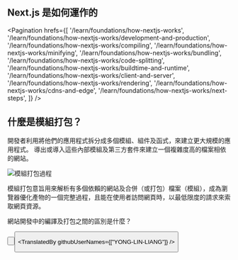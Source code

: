 
## Next.js 是如何運作的

<Pagination
  hrefs={[
    '/learn/foundations/how-nextjs-works',
    '/learn/foundations/how-nextjs-works/development-and-production',
    '/learn/foundations/how-nextjs-works/compiling',
    '/learn/foundations/how-nextjs-works/minifying',
    '/learn/foundations/how-nextjs-works/bundling',
    '/learn/foundations/how-nextjs-works/code-splitting',
    '/learn/foundations/how-nextjs-works/buildtime-and-runtime',
    '/learn/foundations/how-nextjs-works/client-and-server',
    '/learn/foundations/how-nextjs-works/rendering',
    '/learn/foundations/how-nextjs-works/cdns-and-edge',
    '/learn/foundations/how-nextjs-works/next-steps',
  ]}
/>

## 什麼是模組打包？

開發者利用將他們的應用程式拆分成多個模組、組件及函式，來建立更大規模的應用程式。
導出或導入這些內部模組及第三方套件來建立一個複雜度高的檔案相依的網站。

![模組打包過程](https://nextjs.org/static/images/learn/foundations/bundling.png "模組打包過程")

模組打包意旨用來解析有多個依賴的網站及合併（或打包）檔案（模組），成為瀏覽器優化產物的一個完整過程，且能在使用者訪問網頁時，以最低限度的請求來索取網頁資源。

<Quiz>
    <QuizHeading type={QuizType.quickReview}>
        網站開發中的編譯及打包之間的區別是什麼？
    </QuizHeading>
    <QuizOptionGroup>
        <QuizOption text="編譯的作用是集合來自外部資源的依賴。模組打包的作用是將依賴們合併成一支優化過的檔案。"/>
        <QuizOption text="編譯的作用是將程式碼轉譯成瀏覽器有辦法讀懂（解析）的語言。模組打包的作用是解析應用程式的依賴關係圖，且能減少檔案的數量。" isCorrect/>
    </QuizOptionGroup>
</Quiz>

<Button
  content="← 返回上一頁"
  url="/learn/foundations/how-nextjs-works/minifying"
  basicStyle="text-white bg-[#0070f3]"
  hoverStyle="hover:opacity-90"
/>

<Button
  content="前往下一頁 →"
  url="/learn/foundations/how-nextjs-works/code-splitting"
  basicStyle="text-white bg-[#0070f3]"
  hoverStyle="hover:opacity-90"
/>

<TranslatedBy githubUserNames={["YONG-LIN-LIANG"]} />

